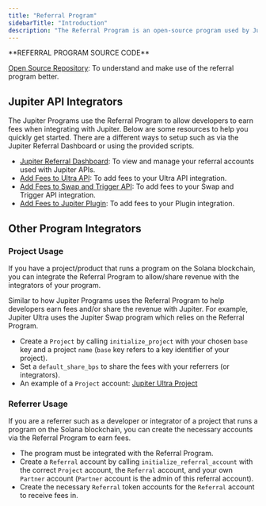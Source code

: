 ---
title: "Referral Program"
sidebarTitle: "Introduction"
description: "The Referral Program is an open-source program used by Jupiter Programs (or any other programs) to enable developers to earn fees."
---

<Note>
**REFERRAL PROGRAM SOURCE CODE**

[Open Source Repository](https://github.com/TeamRaccoons/referral): To understand and make use of the referral program better.
</Note>

## Jupiter API Integrators

The Jupiter Programs use the Referral Program to allow developers to earn fees when integrating with Jupiter. Below are some resources to help you quickly get started. There are a different ways to setup such as via the Jupiter Referral Dashboard or using the provided scripts.

- [Jupiter Referral Dashboard](https://referral.jup.ag/): To view and manage your referral accounts used with Jupiter APIs.
- [Add Fees to Ultra API](/docs/ultra/add-fees-to-ultra): To add fees to your Ultra API integration.
- [Add Fees to Swap and Trigger API](/docs/swap/add-fees-to-swap): To add fees to your Swap and Trigger API integration.
- [Add Fees to Jupiter Plugin](/tool-kits/plugin#adding-fees-to-plugin): To add fees to your Plugin integration.

## Other Program Integrators

### Project Usage

If you have a project/product that runs a program on the Solana blockchain, you can integrate the Referral Program to allow/share revenue with the integrators of your program.

Similar to how Jupiter Programs uses the Referral Program to help developers earn fees and/or share the revenue with Jupiter. For example, Jupiter Ultra uses the Jupiter Swap program which relies on the Referral Program.

- Create a `Project` by calling `initialize_project` with your chosen `base` key and a project `name` (`base` key refers to a key identifier of your project).
- Set a `default_share_bps` to share the fees with your referrers (or integrators).
- An example of a `Project` account: [Jupiter Ultra Project](https://solscan.io/account/DkiqsTrw1u1bYFumumC7sCG2S8K25qc2vemJFHyW2wJc)

### Referrer Usage

If you are a referrer such as a developer or integrator of a project that runs a program on the Solana blockchain, you can create the necessary accounts via the Referral Program to earn fees.

- The program must be integrated with the Referral Program.
- Create a `Referral` account by calling `initialize_referral_account` with the correct `Project` account, the `Referral` account, and your own `Partner` account (`Partner` account is the admin of this referral account).
- Create the necessary `Referral` token accounts for the `Referral` account to receive fees in.
